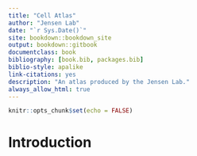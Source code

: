 ```yaml
--- 
title: "Cell Atlas"
author: "Jensen Lab"
date: "`r Sys.Date()`"
site: bookdown::bookdown_site
output: bookdown::gitbook
documentclass: book
bibliography: [book.bib, packages.bib]
biblio-style: apalike
link-citations: yes
description: "An atlas produced by the Jensen Lab."
always_allow_html: true
---
```


```r
knitr::opts_chunk$set(echo = FALSE)
```

# Introduction 
